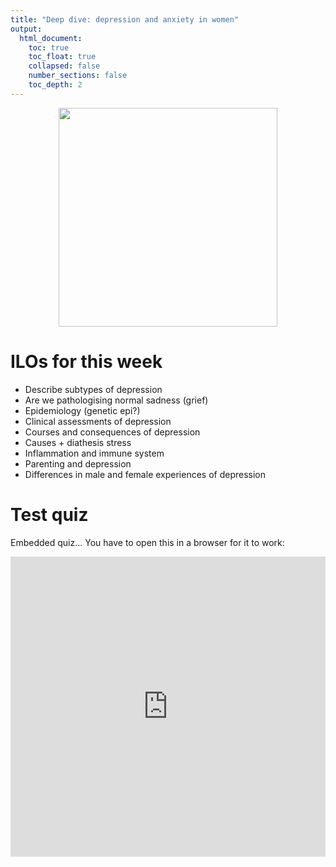 ```yaml
---
title: "Deep dive: depression and anxiety in women"
output:
  html_document:
    toc: true
    toc_float: true
    collapsed: false
    number_sections: false
    toc_depth: 2
---
```

<center>
![](images/depression.jpg){width=350px}

</center>

# ILOs for this week

- Describe subtypes of depression
- Are we pathologising normal sadness (grief)
- Epidemiology (genetic epi?)
- Clinical assessments of depression
- Courses and consequences of depression
- Causes + diathesis stress
- Inflammation and immune system
- Parenting and depression
- Differences in male and female experiences of depression


# Test quiz

Embedded quiz... You have to open this in a browser for it to work:

<iframe width="640px" height="480px" src="https://forms.office.com/Pages/ResponsePage.aspx?id=d10qkZj77k6vMhM02PBKU9HPWeR6L99CuDGUvWSAikpUQ1dUV1E5NDBOOVJBNFAwSU45RE9QQlcxTy4u&embed=true" frameborder="0" marginwidth="0" marginheight="0" style="border: none; max-width:100%; max-height:100vh" allowfullscreen webkitallowfullscreen mozallowfullscreen msallowfullscreen> </iframe>

